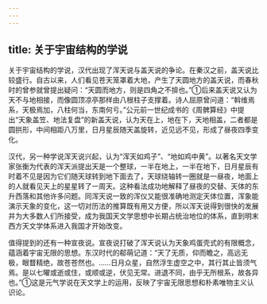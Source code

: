 ```yaml
---
---
---
```

title: 关于宇宙结构的学说
---



关于宇宙结构的学说，汉代出现了浑天说与盖天说的争论。在秦汉之前，盖天说比较盛行。自古以来，人们看见苍天笼罩着大地，产生了天圆地方的盖天说，而春秋时的曾参就曾提出疑问：“天圆而地方，则是四角之不揜也。”①后来盖天说又认为天不与地相接，而像圆顶凉亭那样由八根柱子支撑着。诗人屈原曾问道：“斡维焉系，天极焉加，八柱何当，东南何亏。”公元前一世纪成书的《周髀算经》中提出“天象盖笠、地法复盘”的新盖天说，认为天在上，地在下，天地相盖，二者都是圆拱形，中间相距八万里，日月星辰随天盖旋转，近见远不见，形成了昼夜四季变化。

汉代，另一种学说浑天说兴起，认为“浑天如鸡子”、“地如鸡中黄”。以著名天文学家张衡为代表的浑天派提出天是一个整球，一半在地上，一半在地下，日月星辰有时着不见是因为它们随天球转到地下面去了，天球绕轴转一圈就是一昼夜，地面上的人就看见天上的星星转了一周天。这种看法成功地解释了昼夜的交替、天体的东升西落和其他许多问题。同浑天说一致的浑仪又能很准确地测定天体位置，浑象能演示天象的变化，这一切对历法的推算既有用又方便，所以浑天说得到很快的发展并为大多数人们所接受，成为我国天文学思想中长期占统治地位的体系，直到明末西方天文学体系进入我国才开始改变。

值得提到的还有一种宣夜说。宣夜说打破了浑天说认为天象鸡蛋壳式的有限概念，蕴涵着宇宙无限的思想。东汉时代的郗萌记道：“天了无质，仰而瞻之，高远无极，眼瞀精绝，故苍苍然也。……日月众星，自然浮生虚空之中，其行其止皆须气焉。是以七曜或逝或住，或顺或逆，伏见无常。进退不同，由乎无所根系，故各异也。”①这是元气学说在天文学上的运用，反映了宇宙无限思想和朴素唯物主义认识论。